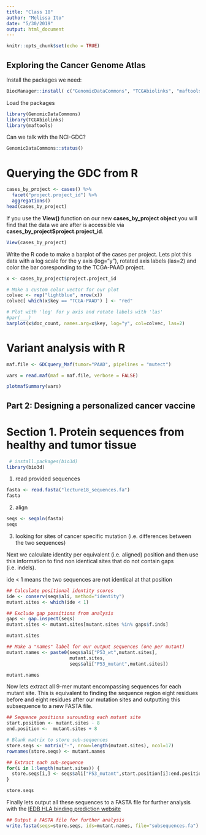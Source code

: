 ```yaml
---
title: "Class 18"
author: "Melissa Ito"
date: "5/30/2019"
output: html_document
---
```


```r
knitr::opts_chunk$set(echo = TRUE)
```

## Exploring the Cancer Genome Atlas

Install the packages we need:

```r
BiocManager::install( c("GenomicDataCommons", "TCGAbiolinks", "maftools") )
```

Load the packages

```r
library(GenomicDataCommons)
library(TCGAbiolinks)
library(maftools)
```

Can we talk with the NCI-GDC?

```r
GenomicDataCommons::status()
```

# Querying the GDC from R

```r
cases_by_project <- cases() %>%
  facet("project.project_id") %>%
  aggregations()
head(cases_by_project)
```

If you use the **View()** function on our new **cases_by_project object** you will find that the data we are after is accessible via **cases_by_project$project.project_id**.

```r
View(cases_by_project)
```

Write the R code to make a barplot of the cases per project. Lets plot this data with a log scale for the y axis (log="y"), rotated axis labels (las=2) and color the bar coresponding to the TCGA-PAAD project.

```r
x <- cases_by_project$project.project_id

# Make a custom color vector for our plot
colvec <- rep("lightblue", nrow(x))
colvec[ which(x$key == "TCGA-PAAD") ] <- "red"

# Plot with 'log' for y axis and rotate labels with 'las'
#par(___)  
barplot(x$doc_count, names.arg=x$key, log="y", col=colvec, las=2)
```

# Variant analysis with R

```r
maf.file <- GDCquery_Maf(tumor="PAAD", pipelines = "mutect")
```


```r
vars = read.maf(maf = maf.file, verbose = FALSE)
```


```r
plotmafSummary(vars)
```

## Part 2: Designing a personalized cancer vaccine

# Section 1. Protein sequences from healthy and tumor tissue

```r
 # install.packages(bio3d)
library(bio3d)
```

1. read provided sequences
```r
fasta <- read.fasta("lecture18_sequences.fa")
fasta
```

2. align
```r
seqs <- seqaln(fasta)
seqs
```

3. looking for sites of cancer specific mutation (i.e. differences between the two sequences)

Next we calculate identity per equivalent (i.e. aligned) position and then use this information to find non identical sites that do not contain gaps (i.e. indels). 

ide < 1 means the two sequences are not identical at that position

```r
## Calculate positional identity scores
ide <- conserv(seqs$ali, method="identity")
mutant.sites <- which(ide < 1) 

## Exclude gap possitions from analysis
gaps <- gap.inspect(seqs)
mutant.sites <- mutant.sites[mutant.sites %in% gaps$f.inds]

mutant.sites
```

```r
## Make a "names" label for our output sequences (one per mutant)
mutant.names <- paste0(seqs$ali["P53_wt",mutant.sites],
                       mutant.sites,
                       seqs$ali["P53_mutant",mutant.sites])

mutant.names
```

Now lets extract all 9-mer mutant encompassing sequences for each mutant site. This is equivalent to finding the sequence region eight residues before and eight residues after our mutation sites and outputting this subsequence to a new FASTA file.

```r
## Sequence positions surounding each mutant site
start.position <- mutant.sites - 8
end.position <-  mutant.sites + 8

# Blank matrix to store sub-sequences
store.seqs <- matrix("-", nrow=length(mutant.sites), ncol=17)
rownames(store.seqs) <- mutant.names

## Extract each sub-sequence
for(i in 1:length(mutant.sites)) {
  store.seqs[i,] <- seqs$ali["P53_mutant",start.position[i]:end.position[i]]
}

store.seqs
```

Finally lets output all these sequences to a FASTA file for further analysis with the [IEDB HLA binding prediction website](http://tools.iedb.org/mhci/)

```r
## Output a FASTA file for further analysis
write.fasta(seqs=store.seqs, ids=mutant.names, file="subsequences.fa")
```



















